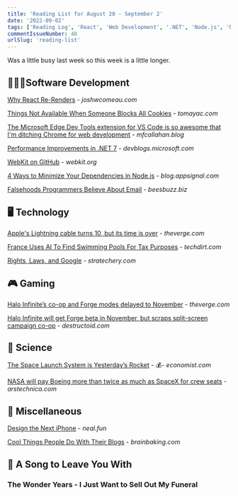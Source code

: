 ```yaml
---
title: 'Reading List for August 20 - September 2'
date: '2022-09-02'
tags: ['Reading Log', 'React', 'Web Development', '.NET', 'Node.js', 'NASA', 'Artemis', 'Google', 'Apple', 'Halo']
commentIssueNumber: 48
urlSlug: 'reading-list'
---
```


Was a little busy last week so this week is a little longer.

## 👨🏼‍💻Software Development

[Why React Re-Renders](https://www.joshwcomeau.com/react/why-react-re-renders) - *joshwcomeau.com*

[Things Not Available When Someone Blocks All Cookies](https://blog.tomayac.com/2022/08/30/things-not-available-when-someone-blocks-all-cookies/) - *tomayac.com*

[The Microsoft Edge Dev Tools extension for VS Code is so awesome that I'm ditching Chrome for web development](https://mfcallahan.blog/2022/08/26/the-microsoft-edge-dev-tools-extension-for-vs-code-is-so-awesome-that-im-ditching-chrome-for-web-development/) - *mfcallahan.blog*

[Performance Improvements in .NET 7](https://devblogs.microsoft.com/dotnet/performance_improvements_in_net_7/) - *devblogs.microsoft.com*

[WebKit on GitHub](https://webkit.org/blog/13140/webkit-on-github/) - *webkit.org*

[4 Ways to Minimize Your Dependencies in Node.js](https://blog.appsignal.com/2022/08/31/4-ways-to-minimize-your-dependencies-in-nodejs.html) - *blog.appsignal.com*

[Falsehoods Programmers Believe About Email](https://beesbuzz.biz/code/439-Falsehoods-programmers-believe-about-email) - *beesbuzz.biz*

## 🖥 Technology

[Apple's Lightning cable turns 10, but its time is over](https://www.theverge.com/23312359/apple-iphone-lightning-cable-anniversary-10-years) - *theverge.com*

[France Uses AI To Find Swimming Pools For Tax Purposes](https://www.techdirt.com/2022/08/31/france-uses-ai-to-find-swimming-pools-for-tax-purposes/) - *techdirt.com*

[Rights, Laws, and Google](https://stratechery.com/2022/rights-laws-and-google/) - *stratechery.com*

## 🎮 Gaming

[Halo Infinite’s co-op and Forge modes delayed to November](https://www.theverge.com/2022/9/1/23332738/halo-infinite-season-3-delay-forge-launch-november) - *theverge.com*

[Halo Infinite will get Forge beta in November, but scraps split-screen campaign co-op](https://www.destructoid.com/halo-infinite-forge-beta-split-screen-campaign-co-op-november-update) - *destructoid.com*

## 🔬 Science

[The Space Launch System is Yesterday’s Rocket](https://www.economist.com/science-and-technology/2022/08/24/the-space-launch-system-is-yesterdays-rocket) - 💰- *economist.com*

[NASA will pay Boeing more than twice as much as SpaceX for crew seats](https://arstechnica.com/science/2022/09/nasa-will-pay-boeing-more-than-twice-as-much-as-spacex-for-crew-seats/) - *arstechnica.com*

## 🎒 Miscellaneous

[Design the Next iPhone](https://neal.fun/design-the-next-iphone/) - *neal.fun*

[Cool Things People Do With Their Blogs](https://brainbaking.com/post/2022/04/cool-things-people-do-with-their-blogs/) - *brainbaking.com*

## 🎵 A Song to Leave You With

### The Wonder Years - I Just Want to Sell Out My Funeral

<YouTubeEmbed
    id="rwrsrsauHfI"
    title="The Wonder Years - I Just Want to Sell Out My Funeral"
/>
